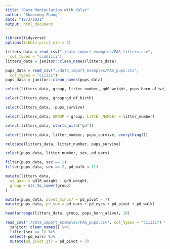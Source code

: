 ```yaml
---
title: "Data Manipulation with dplyr"
author: "Shaocong Zhang"
date: "10/3/2021"
output: html_document
---
```


```r
library(tidyverse)
options(tibble.print_min = 3)

litters_data = read_csv("./data_import_examples/FAS_litters.csv",
  col_types = "ccddiiii")
litters_data = janitor::clean_names(litters_data)

pups_data = read_csv("./data_import_examples/FAS_pups.csv",
  col_types = "ciiiii")
pups_data = janitor::clean_names(pups_data)

```

```r
select(litters_data, group, litter_number, gd0_weight, pups_born_alive)
```

```r
select(litters_data, group:gd_of_birth)
```

```r
select(litters_data, -pups_survive)
```
```r
select(litters_data, GROUP = group, LiTtEr_NuMbEr = litter_number)
```


```r
select(litters_data, starts_with("gd"))
```

```r
select(litters_data, litter_number, pups_survive, everything())
```

```r
relocate(litters_data, litter_number, pups_survive)
```
```r
select(pups_data, litter_number, sex, pd_ears)
```

```r
filter(pups_data, sex == 1)
filter(pups_data, sex == 2, pd_walk < 11)
```

```r
mutate(litters_data,
  wt_gain = gd18_weight - gd0_weight,
  group = str_to_lower(group)
)
```

```r
mutate(pups_data, pivot_minus7 = pd_pivot - 7)
mutate(pups_data, pd_sum = pd_ears + pd_eyes + pd_pivot + pd_walk)
```


```r
head(arrange(litters_data, group, pups_born_alive), 10)
```
```r
read_csv("./data_import_examples/FAS_pups.csv", col_types = "ciiiii") %>%
  janitor::clean_names() %>% 
  filter(sex == 1) %>% 
  select(-pd_ears) %>% 
  mutate(pd_pivot_gt7 = pd_pivot > 7)
```





